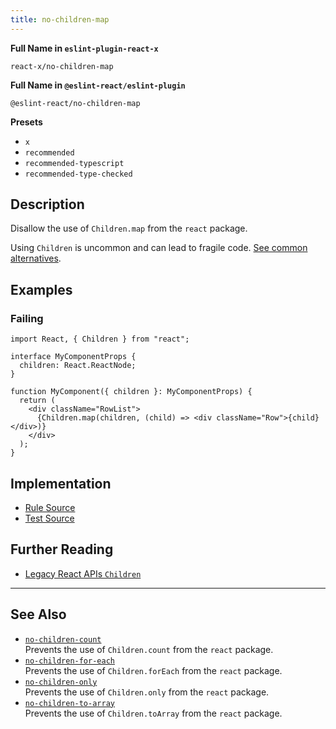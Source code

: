 ```yaml
---
title: no-children-map
---
```


**Full Name in `eslint-plugin-react-x`**

```plain copy
react-x/no-children-map
```

**Full Name in `@eslint-react/eslint-plugin`**

```plain copy
@eslint-react/no-children-map
```

**Presets**

- `x`
- `recommended`
- `recommended-typescript`
- `recommended-type-checked`

## Description

Disallow the use of `Children.map` from the `react` package.

Using `Children` is uncommon and can lead to fragile code. [See common alternatives](https://react.dev/reference/react/Children#alternatives).

## Examples

### Failing

```tsx
import React, { Children } from "react";

interface MyComponentProps {
  children: React.ReactNode;
}

function MyComponent({ children }: MyComponentProps) {
  return (
    <div className="RowList">
      {Children.map(children, (child) => <div className="Row">{child}</div>)}
    </div>
  );
}
```

## Implementation

- [Rule Source](https://github.com/Rel1cx/eslint-react/tree/main/packages/plugins/eslint-plugin-react-x/src/rules/no-children-map.ts)
- [Test Source](https://github.com/Rel1cx/eslint-react/tree/main/packages/plugins/eslint-plugin-react-x/src/rules/no-children-map.spec.ts)

## Further Reading

- [Legacy React APIs `Children`](https://react.dev/reference/react/Children)

---

## See Also

- [`no-children-count`](./no-children-count)\
  Prevents the use of `Children.count` from the `react` package.
- [`no-children-for-each`](./no-children-for-each)\
  Prevents the use of `Children.forEach` from the `react` package.
- [`no-children-only`](./no-children-only)\
  Prevents the use of `Children.only` from the `react` package.
- [`no-children-to-array`](./no-children-to-array)\
  Prevents the use of `Children.toArray` from the `react` package.
